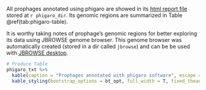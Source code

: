 All prophages annotated using phigaro are showed in its [html report file](`r phigaro_html`) stored at ``r phigaro_dir``. Its genomic regions are summarized in Table \@ref(tab:phigaro-table).

It is worthy taking notes of prophage's genomic regions for better exploring its data using JBROWSE genome browser. This genome browser was automatically created (stored in a dir called `jbrowse`) and can be be used with [JBROWSE desktop](https://github.com/GMOD/jbrowse).

```r
# Produce Table
phigaro_txt %>%
  kable(caption = "Prophages annotated with phigaro software", escape = FALSE) %>%
  kable_styling(bootstrap_options = bt_opt, full_width = T, fixed_thead = T, font_size = 12)
```
